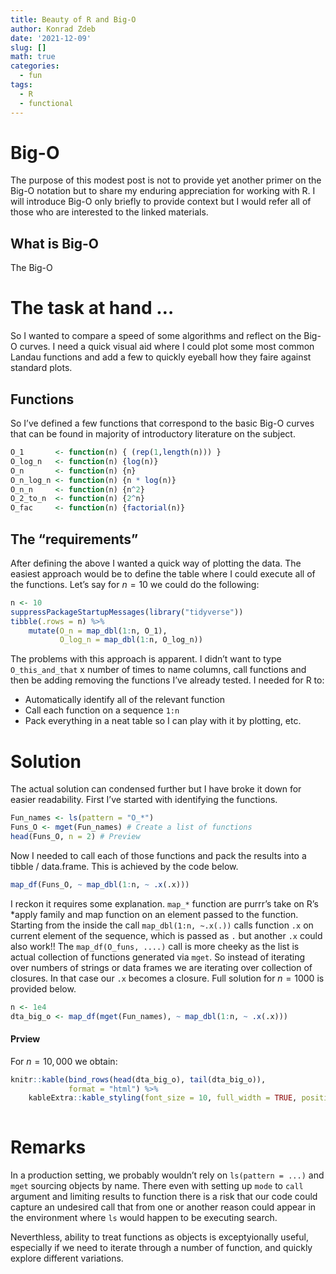 ```yaml
---
title: Beauty of R and Big-O
author: Konrad Zdeb
date: '2021-12-09'
slug: []
math: true
categories:
  - fun
tags:
  - R
  - functional
---
```


# Big-O

The purpose of this modest post is not to provide yet another primer on the Big-O notation but to share my enduring appreciation for working with R. I will introduce Big-O only briefly to provide context but I would refer all of those who are interested to the linked materials.

## What is Big-O

The Big-O

# The task at hand ...

So I wanted to compare a speed of some algorithms and reflect on the Big-O curves. I need a quick visual aid where I could plot some most common Landau functions and add a few to quickly eyeball how they faire against standard plots.

## Functions

So I've defined a few functions that correspond to the basic Big-O curves that can be found in majority of introductory literature on the subject.

```r
O_1       <- function(n) { (rep(1,length(n))) }
O_log_n   <- function(n) {log(n)}
O_n       <- function(n) {n}
O_n_log_n <- function(n) {n * log(n)}
O_n_n     <- function(n) {n^2}
O_2_to_n  <- function(n) {2^n}
O_fac     <- function(n) {factorial(n)}
```

## The "requirements"

After defining the above I wanted a quick way of plotting the data. The easiest approach would be to define the table where I could execute all of the functions. Let's say for $n = 10$ we could do the following:

```r
n <- 10
suppressPackageStartupMessages(library("tidyverse"))
tibble(.rows = n) %>% 
    mutate(O_n = map_dbl(1:n, O_1),
           O_log_n = map_dbl(1:n, O_log_n)) 
```

The problems with this approach is apparent. I didn't want to type `O_this_and_that` x number of times to name columns, call functions and then be adding removing the functions I've already tested. I needed for R to:

* Automatically identify all of the relevant function
* Call each function on a sequence `1:n`
* Pack everything in a neat table so I can play with it by plotting, etc.

# Solution

The actual solution can condensed further but I have broke it down for easier readability. First I've started with identifying the functions.

```r
Fun_names <- ls(pattern = "O_*")
Funs_O <- mget(Fun_names) # Create a list of functions
head(Funs_O, n = 2) # Preview
```

Now I needed to call each of those functions and pack the results into a tibble / data.frame. This is achieved by the code below. 

```r
map_df(Funs_O, ~ map_dbl(1:n, ~ .x(.x)))
```

I reckon it requires some explanation. `map_*` function are purrr's take on R's *apply family and map function on an element passed to the function. Starting from the inside the call `map_dbl(1:n, ~.x(.))` calls function `.x` on current element of the sequence, which is passed as `.` but another `.x` could also work!! The `map_df(O_funs, ....)` call is more cheeky as the list is actual collection of functions generated via `mget`. So instead of iterating over numbers of strings or data frames we are iterating over collection of closures. In that case our `.x` becomes a closure. Full solution for $n = 1000$ is provided below.

```r
n <- 1e4
dta_big_o <- map_df(mget(Fun_names), ~ map_dbl(1:n, ~ .x(.x)))
```

#### Prview

For $n = 10,000$ we obtain:

```r
knitr::kable(bind_rows(head(dta_big_o), tail(dta_big_o)),
             format = "html") %>% 
    kableExtra::kable_styling(font_size = 10, full_width = TRUE, position = "center")
    
```

# Remarks

In a production setting, we probably wouldn't rely on `ls(pattern = ...)` and `mget` sourcing objects by name. There even with setting up `mode` to `call` argument and limiting results to function there is a risk that our code could capture an undesired call that from one or another reason could appear in the environment where `ls` would happen to be executing search.

Neverthless, ability to treat functions as objects is exceptyionally useful, especially if we need to iterate through a number of function, and quickly explore different variations. 
